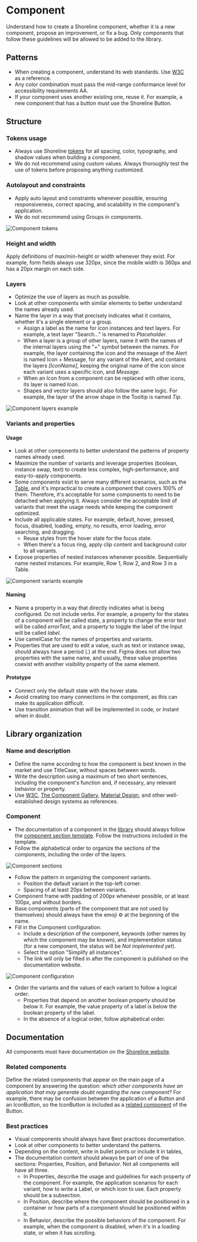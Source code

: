# Component

Understand how to create a Shoreline component, whether it is a new component, propose an improvement, or fix a bug. Only components that follow these guidelines will be allowed to be added to the library.

## Patterns

- When creating a component, understand its web standards. Use [W3C](https://www.w3.org/WAI/ARIA/apg/patterns/) as a reference.
- Any color combination must pass the mid-range conformance level for accessibility requirements AA.
- If your component uses another existing one, reuse it. For example, a new component that has a button must use the Shoreline Button.

## Structure

### Tokens usage

- Always use Shoreline [tokens](https://shoreline.vtex.com/foundations) for all spacing, color, typography, and shadow values when building a component.
- We do not recommend using custom values. Always thoroughly test the use of tokens before proposing anything customized.

### Autolayout and constraints

- Apply auto layout and constraints whenever possible, ensuring responsiveness, correct spacing, and scalability in the component's application.
- We do not recommend using Groups in components.

![Component tokens](/assets/component-tokens.png)

### Height and width

Apply definitions of max/min-height or width whenever they exist. For example, form fields always use 320px, since the mobile width is 360px and has a 20px margin on each side.

### Layers

- Optimize the use of layers as much as possible.
- Look at other components with similar elements to better understand the names already used.
- Name the layer in a way that precisely indicates what it contains, whether it's a single element or a group.
    - Assign a label as the name for icon instances and text layers. For example, a text layer "Search..." is renamed to *Placeholder*.
    - When a layer is a group of other layers, name it with the names of the internal layers using the "+" symbol between the names. For example, the layer containing the icon and the message of the Alert is named Icon + Message, for any variant of the Alert, and contains the layers *[IconName]*, keeping the original name of the icon since each variant uses a specific icon, and *Message*.
    - When an Icon from a component can be replaced with other icons, its layer is named *Icon*.
    - Shapes and vector layers should also follow the same logic. For example, the layer of the arrow shape in the Tooltip is named *Tip*.

![Component layers example](/assets/component-layers-alert.png)

### Variants and properties

#### Usage

- Look at other components to better understand the patterns of property names already used.
- Maximize the number of variants and leverage properties (boolean, instance swap, text) to create less complex, high-performance, and easy-to-apply components.
- Some components exist to serve many different scenarios, such as the [Table](https://www.figma.com/file/PWGSQ26U55u8E34JWn9ZYE/Shoreline-%E2%80%93-Components?type=design&node-id=1940-92476&mode=design&t=CnO7eWBhRIJ5RdIQ-4), and it's impractical to create a component that covers 100% of them. Therefore, it's acceptable for some components to need to be detached when applying it. Always consider the acceptable limit of variants that meet the usage needs while keeping the component optimized.
- Include all applicable states. For example, default, hover, pressed, focus, disabled, loading, empty, no results, error loading, error searching, and dragging.
    - Reuse styles from the hover state for the focus state.
    - When there's a focus ring, apply clip content and background color to all variants.
- Expose properties of nested instances whenever possible. Sequentially name nested instances. For example, Row 1, Row 2, and Row 3 in a Table.

![Component variants example](/assets/component-variants.png)

#### Naming

- Name a property in a way that directly indicates what is being configured. Do not include verbs. For example, a property for the states of a component will be called state, a property to change the error text will be called *errorText*, and a property to toggle the label of the Input will be called *label*.
- Use camelCase for the names of properties and variants.
- Properties that are used to edit a value, such as text or instance swap, should always have a period (.) at the end. Figma does not allow two properties with the same name, and usually, these value properties coexist with another visibility property of the same element.

#### Prototype

- Connect only the default state with the hover state.
- Avoid creating too many connections in the component, as this can make its application difficult.
- Use transition animation that will be implemented in code, or Instant when in doubt.

## Library organization

### Name and description

- Define the name according to how the component is best known in the market and use TitleCase, without spaces between words.
- Write the description using a maximum of two short sentences, including the component's function and, if necessary, any relevant behavior or property.
- Use [W3C](https://www.w3.org/WAI/ARIA/apg/patterns/), [The Component Gallery](https://component.gallery/components/), [Material Design](https://m3.material.io/), and other well-established design systems as references.

### Component

- The documentation of a component in the [library](https://www.figma.com/file/PWGSQ26U55u8E34JWn9ZYE/Shoreline-%E2%80%93-Components?type=design&t=TS78wGSzUvIRBRKY-6) should always follow the [component section template](https://www.figma.com/file/1rQH2tU85kYEYRHRoAP5gZ/InnerSource-%E2%80%93-Design-Templates?type=design&node-id=23-28325&mode=design&t=5JmOPDBymodF7bUk-4). Follow the instructions included in the template.
- Follow the alphabetical order to organize the sections of the components, including the order of the layers.

![Component sections](/assets/component-sections.png)

- Follow the pattern in organizing the component variants.
    - Position the default variant in the top-left corner.
    - Spacing of at least 20px between variants.
- Component frame with padding of 200px whenever possible, or at least 100px, and without borders.
- Base components (parts of the component that are not used by themselves) should always have the emoji ⚙️ at the beginning of the name.
- Fill in the Component configuration.
    - Include a description of the component, keywords (other names by which the component may be known), and implementation status (for a new component, the status will be *Not implemented yet*).
    - Select the option "Simplify all instances".
    - The link will only be filled in after the component is published on the documentation website.

![Component configuration](/assets/component-configuration.png)

- Order the variants and the values of each variant to follow a logical order.
    - Properties that depend on another boolean property should be below it. For example, the value property of a label is below the boolean property of the label.
    - In the absence of a logical order, follow alphabetical order.

## Documentation

All components must have documentation on the [Shoreline website](https://shoreline.vtex.com/components).

### Related components

Define the related components that appear on the main page of a component by answering the question: *which other components have an application that may generate doubt regarding the new component?* For example, there may be confusion between the application of a Button and an IconButton, so the IconButton is included as a [related component](https://shoreline.vtex.com/components/button#related-components) of the Button.

### Best practices

- Visual components should always have Best practices documentation.
- Look at other components to better understand the patterns.
- Depending on the content, write in bullet points or include it in tables,
- The documentation content should always be part of one of the sections: Properties, Position, and Behavior. Not all components will have all three.
    - In Properties, describe the usage and guidelines for each property of the component. For example, the application scenarios for each variant, how to write a Label, or which icon to use. Each property should be a subsection.
    - In Position, describe where the component should be positioned in a container or how parts of a component should be positioned within it.
    - In Behavior, describe the possible behaviors of the component. For example, when the component is disabled, when it's in a loading state, or when it has scrolling.
